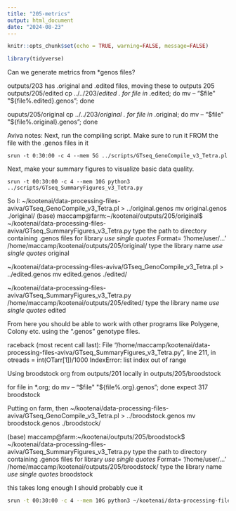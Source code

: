 ```yaml
---
title: "205-metrics"
output: html_document
date: "2024-08-23"
---
```


```r
knitr::opts_chunk$set(echo = TRUE, warning=FALSE, message=FALSE)
```

```r
library(tidyverse)
```

Can we generate metrics from *genos files?

outputs/203 has .original and .edited files, moving these to outputs 205
outputs/205/edited
cp ../../203/*edited .
for file in *.edited; do mv -- "$file" "${file%.edited}.genos"; done

ouputs/205/original
cp ../../203/*original .
for file in *.original; do mv -- "$file" "${file%.original}.genos"; done


Aviva notes:
Next, run the compiling script. Make sure to run it FROM the file with the .genos files in it

```unix
srun -t 0:30:00 -c 4 --mem 5G ../scripts/GTseq_GenoCompile_v3_Tetra.pl
```

Next, make your summary figures to visualize basic data quality.

```unix
srun -t 00:30:00 -c 4 --mem 10G python3 ../scripts/GTseq_SummaryFigures_v3_Tetra.py
```


So I:
~/kootenai/data-processing-files-aviva/GTseq_GenoCompile_v3_Tetra.pl > ../original.genos
mv original.genos ./original/
(base) maccamp@farm:~/kootenai/outputs/205/original$  ~/kootenai/data-processing-files-aviva/GTseq_SummaryFigures_v3_Tetra.py
type the path to directory containing .genos files for library *use single quotes*
Format= '/home/user/...'
/home/maccamp/kootenai/outputs/205/original/
type the library name *use single quotes*
original


 ~/kootenai/data-processing-files-aviva/GTseq_GenoCompile_v3_Tetra.pl > ../edited.genos
 mv edited.genos ./edited/
 
 ~/kootenai/data-processing-files-aviva/GTseq_SummaryFigures_v3_Tetra.py
/home/maccamp/kootenai/outputs/205/edited/
type the library name *use single quotes*
edited

From here you should be able to work with other programs like Polygene, Colony etc. using the ".genos" genotype files.


raceback (most recent call last):
  File "/home/maccamp/kootenai/data-processing-files-aviva/GTseq_SummaryFigures_v3_Tetra.py", line 211, in <module>
    otreads = int(OTarr[1])/1000
IndexError: list index out of range


Using broodstock org from outputs/201 locally in outputs/205/broodstock

for file in *.org; do mv -- "$file" "${file%.org}.genos"; done
expect 317 broodstock

Putting on farm, then
~/kootenai/data-processing-files-aviva/GTseq_GenoCompile_v3_Tetra.pl > ../broodstock.genos
mv broodstock.genos ./broodstock/

(base) maccamp@farm:~/kootenai/outputs/205/broodstock$ ~/kootenai/data-processing-files-aviva/GTseq_SummaryFigures_v3_Tetra.py
type the path to directory containing .genos files for library *use single quotes*
Format= '/home/user/...'
/home/maccamp/kootenai/outputs/205/broodstock/
type the library name *use single quotes*
broodstock 

this takes long enough I should probably cue it 

```sh
srun -t 00:30:00 -c 4 --mem 10G python3 ~/kootenai/data-processing-files-aviva/GTseq_SummaryFigures_v3_Tetra.py

```